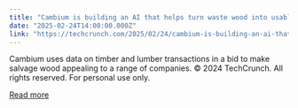 ```yaml
---
title: "Cambium is building an AI that helps turn waste wood into usable lumber"
date: "2025-02-24T14:00:00.000Z"
link: "https://techcrunch.com/2025/02/24/cambium-is-building-an-ai-that-helps-turn-waste-wood-into-usable-lumber/"
---
```


Cambium uses data on timber and lumber transactions in a bid to make salvage wood appealing to a range of companies.
© 2024 TechCrunch. All rights reserved. For personal use only.


[Read more](https://techcrunch.com/2025/02/24/cambium-is-building-an-ai-that-helps-turn-waste-wood-into-usable-lumber/)
